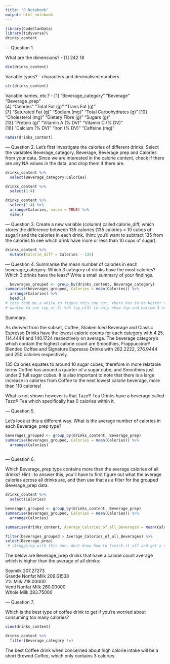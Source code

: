 ```yaml
---
title: "R Notebook"
output: html_notebook
---
```



```r
library(CodeClanData)
library(tidyverse)\
drinks_content
```

--- Question 1.

What are the dimensions? 
- [1] 242  18
```r
dim(drinks_content)
```
Variable types?
- <chr> characters and <dbl> decimalised numbers
```r
str(drinks_content)
```
Variable names, etc.?
- [1] "Beverage_category"       "Beverage"                "Beverage_prep"          
 [4] "Calories"                "Total Fat (g)"           "Trans Fat (g)"          
 [7] "Saturated Fat (g)"       "Sodium (mg)"             "Total Carbohydrates (g)"
[10] "Cholesterol (mg)"        "Dietary Fibre (g)"       "Sugars (g)"             
[13] "Protein (g)"             "Vitamin A (% DV)"        "Vitamin C (% DV)"       
[16] "Calcium (% DV)"          "Iron (% DV)"             "Caffeine (mg)"          
```r
names(drinks_content)
```


--- Question 2.
Let’s first investigate the calories of different drinks. Select the variables Beverage_category, Beverage, Beverage prep and Calories from your data. Since we are interested in the calorie content, check if there are any NA values in the data, and drop them if there are.


```r
drinks_content %>% 
  select(Beverage_category:Calories)
```

```r
drinks_content %>% 
  select(1:4)
```

```r
drinks_content %>% 
  select(1:4) %>%
  arrange(Calories, na.rm = TRUE) %>% 
  view()
```


--- Question 3.
Create a new variable (column) called calorie_diff, which stores the difference between 135 calories (135 calories = 10 cubes of sugar!) and the calories in each drink. (hint: you’ll want to subtract 135 from the calories to see which drink have more or less than 10 cups of sugar).



```r
drinks_content %>% 
  mutate(calorie_diff = Calories - 135)
```


--- Question 4.
Summarise the mean number of calories in each beverage_category. Which 3 category of drinks have the most calories? Which 3 drinks have the least? Write a small summary of your findings.

```r
  beverages_grouped <- group_by(drinks_content, Beverage_category)
summarise(beverages_grouped, Calories = mean(Calories)) %>% 
  arrange(Calories) %>% 
  head(3)
# this took me a while to figure this one out, there has to be better code?
# wanted to use top_n(-3) %>% top_n(3) to only show top and bottom 3 however could not achieve?
```

Summary:

As derived from the subset, Coffee, Shaken Iced Beverage and Classic Espresso Drinks have the lowest calorie counts for each category with 4.25, 114.4444 and 140.1724 respectively on average. 
The beverage category's which contain the highest calorie count are Smoothies, Frappuccino® Blended Coffee and Signature Espresso Drinks with 282.2222, 276.9444 and 250 calories respectively.

135 Calories equates to around 10 sugar cubes, therefore in more relatable terms Coffee has around a quarter of a sugar cube, and Smoothies just under 2 full sugar cubes. It is also important to note that there is a large increase in calories from Coffee to the next lowest calorie beverage, more than 110 calories! 

What is not shown however is that Tazo® Tea Drinks have a beverage called Tazo® Tea which specifically has 0 calories within it.


--- Question 5.

Let’s look at this a different way. What is the average number of calories in each Beverage_prep type?

```r
beverages_grouped <- group_by(drinks_content, Beverage_prep)
summarise(beverages_grouped, Calories = mean(Calories)) %>% 
  arrange(Calories)
  
```


--- Question 6.

Which Beverage_prep type contains more than the average calories of all drinks?
Hint
: to answer this, you’ll have to first figure out what the average calories across all drinks are, and then use that as a filter for the grouped Beverage_prep data.

```r
drinks_content %>% 
  select(Calories)
```

```r
beverages_grouped <- group_by(drinks_content, Beverage_prep)
summarise(beverages_grouped, Calories = mean(Calories)) %>% 
  arrange(Calories)

summarise(drinks_content, Average_Calories_of_all_Beverages = mean(Calories))

filter(beverages_grouped > Average_Calories_of_all_Beverages) %>%
select(Beverage_prep)
 # struggling with this one, dont know how to finish it off and get a summary of Beverage_prep > 193.8719 ?? or to assign the mean function of calories to a variable?
```

The below are Beverage_prep drinks that have a calorie count average which is higher than the average of all drinks:

Soymilk	                207.27273			
Grande Nonfat Milk	    209.61538	
2% Milk	                218.00000			
Venti Nonfat Milk	      260.00000			
Whole Milk	            283.75000	




--- Question 7.

Which is the best type of coffee drink to get if you’re worried about consuming too many calories?

```r
view(drinks_content)
```

```r
drinks_content %>% 
  filter(Beverage_category !=)
```

The best Coffee drink when concerned about high calorie intake will be a short Brewed Coffee, which only contains 3 calories.